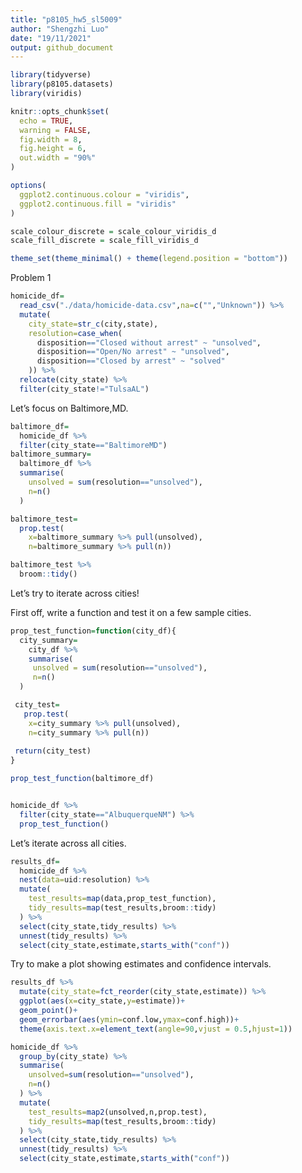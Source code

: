 ```yaml
---
title: "p8105_hw5_sl5009"
author: "Shengzhi Luo"
date: "19/11/2021"
output: github_document
---
```



```r
library(tidyverse)
library(p8105.datasets)
library(viridis)

knitr::opts_chunk$set(
  echo = TRUE,
  warning = FALSE,
  fig.width = 8,
  fig.height = 6,
  out.width = "90%"
)

options(
  ggplot2.continuous.colour = "viridis",
  ggplot2.continuous.fill = "viridis"
)

scale_colour_discrete = scale_colour_viridis_d
scale_fill_discrete = scale_fill_viridis_d

theme_set(theme_minimal() + theme(legend.position = "bottom"))
```


Problem 1
```r
homicide_df=
  read_csv("./data/homicide-data.csv",na=c("","Unknown")) %>% 
  mutate(
    city_state=str_c(city,state),
    resolution=case_when(
      disposition=="Closed without arrest" ~ "unsolved",
      disposition=="Open/No arrest" ~ "unsolved",
      disposition=="Closed by arrest" ~ "solved"
    )) %>% 
  relocate(city_state) %>% 
  filter(city_state!="TulsaAL")
```

Let's focus on Baltimore,MD.

```r
baltimore_df=
  homicide_df %>% 
  filter(city_state=="BaltimoreMD")
baltimore_summary=
  baltimore_df %>% 
  summarise(
    unsolved = sum(resolution=="unsolved"),
    n=n()
  )

baltimore_test=
  prop.test(
    x=baltimore_summary %>% pull(unsolved),
    n=baltimore_summary %>% pull(n)) 

baltimore_test %>% 
  broom::tidy()
```
Let's try to iterate across cities!

First off, write a function and test it on a few sample cities.
```r
prop_test_function=function(city_df){
  city_summary=
    city_df %>% 
    summarise(
     unsolved = sum(resolution=="unsolved"),
     n=n()
  )

 city_test=
   prop.test(
    x=city_summary %>% pull(unsolved),
    n=city_summary %>% pull(n)) 
 
 return(city_test)
}

prop_test_function(baltimore_df)


homicide_df %>% 
  filter(city_state=="AlbuquerqueNM") %>% 
  prop_test_function()

```

Let's iterate across all cities.

```r
results_df=
  homicide_df %>% 
  nest(data=uid:resolution) %>% 
  mutate(
    test_results=map(data,prop_test_function),
    tidy_results=map(test_results,broom::tidy)
  ) %>% 
  select(city_state,tidy_results) %>% 
  unnest(tidy_results) %>% 
  select(city_state,estimate,starts_with("conf"))

```


Try to make a plot showing estimates and confidence intervals.


```r
results_df %>% 
  mutate(city_state=fct_reorder(city_state,estimate)) %>% 
  ggplot(aes(x=city_state,y=estimate))+
  geom_point()+
  geom_errorbar(aes(ymin=conf.low,ymax=conf.high))+
  theme(axis.text.x=element_text(angle=90,vjust = 0.5,hjust=1))
``` 

```r
homicide_df %>% 
  group_by(city_state) %>% 
  summarise(
    unsolved=sum(resolution=="unsolved"),
    n=n()
  ) %>% 
  mutate(
    test_results=map2(unsolved,n,prop.test),
    tidy_results=map(test_results,broom::tidy)
  ) %>% 
  select(city_state,tidy_results) %>% 
  unnest(tidy_results) %>% 
  select(city_state,estimate,starts_with("conf"))
```



